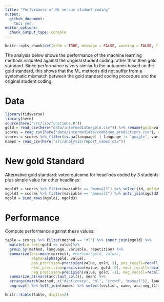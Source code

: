 ```yaml
---
title: "Performance of ML versus student coding"
output: 
  github_document:
    toc: yes
editor_options: 
  chunk_output_type: console
---
```


```r
knitr::opts_chunk$set(echo = TRUE, message = FALSE, warning = FALSE, fig.path="figures/")
```
The analysis below shows the performance of the machine learning methods validated against the original student coding rather than then gold standard.
Since performance is very similar to the outcomes based on the gold standard, this shows that the ML methods did not suffer from a systematic mismatch between the gold standard
coding procedure and the original student coding. 

# Data

```r
library(tidyverse)
library(here)
source(here("src/lib/functions.R"))
gold = read_csv(here("data/intermediate/gold.csv")) %>% rename(gold=value)
scores = read_csv(here("data/intermediate/combined_predictions.csv"), col_types = "iccccddd")
scores = scores %>% filter(is.na(language) | language != "google", variable != "recessie", variable != "boukes")  %>% mutate(value=trichotomize(value))
names = read_csv(here("src/analysis/report_names.csv"))

```

# New gold Standard

Alternative gold standard: voted outcome for headlines coded by 3 students plus simple value for other headlines:

```r
mgold3 = scores %>% filter(variable == "manual3") %>% select(id, gold=value)
mgold1 = scores %>% filter(variable == "manual1") %>% anti_join(mgold3, by="id") %>% select(id, gold=value)
mgold = bind_rows(mgold1, mgold3)
```

# Performance

Compute performance against these values:

```r
table = scores %>% filter(method == "ml") %>% inner_join(mgold) %>% 
  mutate(correct=gold == value)%>% 
  group_by(method, language, variable, repetition) %>% 
  summarize(acc=mean(correct), #cor=cor(gold, value), 
            alpha=alpha(gold, value), 
            pos_precision=precision(value, gold, 1), pos_recall=recall(value, gold, 1), pos_f1=f1(pos_precision, pos_recall),
            neut_precision=precision(value, gold, 0), neut_recall=recall(value, gold, 0), neut_f1=f1(neut_precision, neut_recall),
            neg_precision=precision(value, gold, -1), neg_recall=recall(value, gold, -1), neg_f1=f1(neg_precision, neg_recall)) %>%  
  summarize_at(vars(acc:last_col()), mean) %>% 
  arrange(match(method, c("dictionary", "ml", "crowd", "manual")), language, variable ) %>% 
  ungroup() %>% left_join(names) %>% select(section, name, acc:neg_f1)

knitr::kable(table, digits=2)
```

